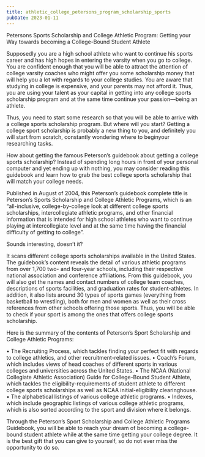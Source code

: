 ```yaml
---
title: athletic_college_petersons_program_scholarship_sports
pubDate: 2023-01-11
---
```


Petersons Sports Scholarship and College Athletic Program: Getting your Way towards becoming a College-Bound Student Athlete


Supposedly you are a high school athlete who want to continue his sports career and has high hopes in entering the varsity when you go to college. You are confident enough that you will be able to attract the attention of college varsity coaches who might offer you some scholarship money that will help you a lot with regards to your college studies. You are aware that studying in college is expensive, and your parents may not afford it. Thus, you are using your talent as your capital in getting into any college sports scholarship program and at the same time continue your passion—being an athlete. 

Thus, you need to start some research so that you will be able to arrive with a college sports scholarship program. But where will you start? Getting a college sport scholarship is probably a new thing to you, and definitely you will start from scratch, constantly wondering where to beginyour researching tasks. 

How about getting the famous Peterson’s guidebook about getting a college sports scholarship? Instead of spending long hours in front of your personal computer and yet ending up with nothing, you may consider reading this guidebook and learn how to grab the best college sports scholarship that will match your college needs. 

Published in August of 2004, this Peterson’s guidebook complete title is Peterson’s Sports Scholarship and College Athletic Programs, which is an “all-inclusive, college-by-college look at different college sports scholarships, intercollegiate athletic programs, and other financial information that is intended for high school athletes who want to continue playing at intercollegiate level and at the same time having the financial difficulty of getting to college”. 

Sounds interesting, doesn’t it? 

It scans different college sports scholarships available in the United States. The guidebook’s content reveals the detail of various athletic programs from over 1,700 two- and four-year schools, including their respective national association and conference affiliations. From this guidebook, you will also get the names and contact numbers of college team coaches, descriptions of sports facilities, and graduation rates for student-athletes. In addition, it also lists around 30 types of sports games (everything from basketball to wrestling), both for men and women as well as their cross references from other schools offering those sports. Thus, you will be able to check if your sport is among the ones that offers college sports scholarship.

Here is the summary of the contents of Peterson’s Sport Scholarship and College Athletic Programs:

•	The Recruiting Process, which tackles finding your perfect fit with regards to college athletics, and other recruitment-related issues. 
•	Coach’s Forum, which includes views of head coaches of different sports in various colleges and universities across the United States. 
•	The NCAA (National Collegiate Athletic Association) Guide for College-Bound Student Athlete, which tackles the eligibility-requirements of student athlete to different college sports scholarships as well as NCAA initial-eligibility clearinghouse.
•	The alphabetical listings of various college athletic programs. 
•	Indexes, which include geographic listings of various college athletic programs, which is also sorted according to the sport and division where it belongs. 

Through the Peterson’s Sport Scholarship and College Athletic Programs Guidebook, you will be able to reach your dream of becoming a college-bound student athlete while at the same time getting your college degree. It is the best gift that you can give to yourself, so do not ever miss the opportunity to do so.